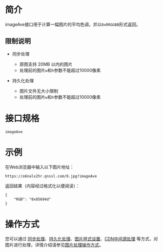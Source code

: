 # **简介**
imageAve接口用于计算一幅图片的平均色调，并以`0xRRGGBB`形式返回。  



## **限制说明**

- 同步处理 
  - 原图支持 20MB 以内的图片
  - 处理前的图片`w`和`h`参数不能超过10000像素

- 持久化处理
  - 图片文件无大小限制
  - 处理前的图片`w`和`h`参数不能超过10000像素

<a id="imageAve-request"></a>

# 接口规格

`imageAve`



# **示例**

在Web浏览器中输入以下图片地址：

```
https://o6nalx2hr.qnssl.com/0.jpg?imageAve
```

返回结果（内容经过格式化以便阅读）：

```
{
    "RGB": "0x85694d"
}
```



# **操作方式**

您可以通过 [同步处理](/dora/api/8266/synchronous-processing)、[持久化处理](/dora/api/1291/persistent-data-processing-pfop)、[图片样式设置](/dora/api/8264/the-picture-style)、[CDN中间源处理](https://developer.qiniu.com/fusion/4954/image-optimization) 等方式，对图片进行处理，详情介绍请参见[图片处理操作方式](/dora/api/8234/the-image-processing1)。





